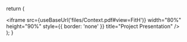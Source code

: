 

  return (
      <div className={styles.pdfContainer}>
        <iframe
          src={useBaseUrl('files/Context.pdf#view=FitH')}
          width="80%"
          height="90%"
          style={{ border: 'none' }}
          title="Project Presentation"
        />
      </div>
  );
}
